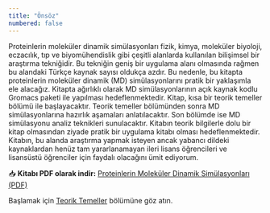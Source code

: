 ```yaml
---
title: "Önsöz"
numbered: false
---
```


 Proteinlerin moleküler dinamik simülasyonları fizik, kimya, moleküler biyoloji, eczacılık, tıp ve biyomühendislik gibi çeşitli alanlarda kullanılan bilişimsel bir araştırma tekniğidir. Bu tekniğin geniş bir uygulama alanı olmasında rağmen bu alandaki Türkçe kaynak sayısı oldukça azdır. Bu nedenle, bu kitapta proteinlerin moleküler dinamik (MD) simülasyonlarını pratik bir yaklaşımla ele alacağız. Kitapta ağırlıklı olarak MD simülasyonlarının açık kaynak kodlu Gromacs paketi ile yapılması hedeflenmektedir. Kitap, kısa bir teorik temeller bölümü ile başlayacaktır. Teorik temeller bölümünden sonra MD simülasyonlarına hazırlık aşamaları anlatılacaktır. Son bölümde ise MD simülasyonu analiz teknikleri  sunulacaktır. Kitabın teorik bilgilerle dolu bir kitap olmasından ziyade pratik bir uygulama kitabı olması hedeflenmektedir. Kitabın, bu alanda araştırma yapmak isteyen ancak yabancı dildeki kaynaklardan henüz tam yararlanamayan ileri lisans öğrencileri ve lisansüstü öğrenciler için faydalı olacağını ümit ediyorum.

📥 **Kitabı PDF olarak indir:** [Proteinlerin Moleküler Dinamik Simülasyonları (PDF)](Proteinlerin-Molekuler-Dinamik-Simulasyonlari.pdf)

Başlamak için [Teorik Temeller](chapters/01-intro.qmd) bölümüne göz atın.

